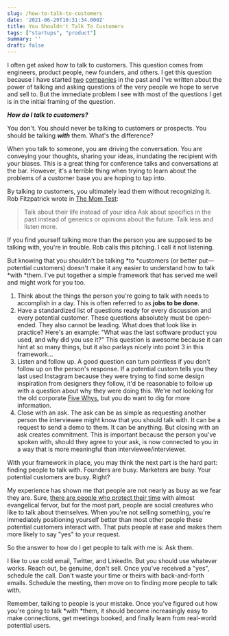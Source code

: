 ```yaml
---
slug: /how-to-talk-to-customers
date: '2021-06-29T10:31:34.000Z'
title: You Shouldn't Talk To Customers
tags: ["startups", "product"]
summary: ''
draft: false
---
```

I often get asked how to talk to customers. This question comes from engineers, product people, new founders, and others. I get this question because I have started [two](https://graphitedocs.com) [companies](https://simpleid.xyz) in the past and I've written about the power of talking and asking questions of the very people we hope to serve and sell to. But the immediate problem I see with most of the questions I get is in the initial framing of the question.

**_How do I talk to customers?_**

You don't. You should never be talking to customers or prospects. You should be talking **_with_** them. What's the difference?

When you talk to someone, you are driving the conversation. You are conveying your thoughts, sharing your ideas, inundating the recipient with your biases. This is a great thing for conference talks and conversations at the bar. However, it's a terrible thing when trying to learn about the problems of a customer base you are hoping to tap into.

By talking _to_ customers, you ultimately lead them without recognizing it. Rob Fitzpatrick wrote in [The Mom Test](http://momtestbook.com/):

> Talk about their life instead of your idea Ask about specifics in the past instead of generics or opinions about the future. Talk less and listen more.

If you find yourself talking more than the person you are supposed to be talking with, you're in trouble. Rob calls this pitching. I call it not listening.

But knowing that you shouldn't be talking \*to \*customers (or better put—potential customers) doesn't make it any easier to understand how to talk \*with \*them. I've put together a simple framework that has served me well and might work for you too.

1.  Think about the things the person you're going to talk with needs to accomplish in a day. This is often referred to as **jobs to be done**.
2.  Have a standardized list of questions ready for every discussion and every potential customer. These questions absolutely must be open-ended. They also cannot be leading. What does that look like in practice? Here's an example: "What was the last software product you used, and why did you use it?" This question is awesome because it can hint at so many things, but it also parlays nicely into point 3 in this framework…
3.  Listen and follow up. A good question can turn pointless if you don't follow up on the person's response. If a potential custom tells you they last used Instagram because they were trying to find some design inspiration from designers they follow, it'd be reasonable to follow up with a question about why they were doing this. We're not looking for the old corporate [Five Whys](https://www.mindtools.com/pages/article/newTMC_5W.htm), but you do want to dig for more information. 
4.  Close with an ask. The ask can be as simple as requesting another person the interviewee might know that you should talk with. It can be a request to send a demo to them. It can be anything. But closing with an ask creates commitment. This is important because the person you've spoken with, should they agree to your ask, is now connected to you in a way that is more meaningful than interviewee/interviewer.

With your framework in place, you may think the next part is the hard part: finding people to talk with. Founders are busy. Marketers are busy. Your potential customers are busy. Right?

My experience has shown me that people are not nearly as busy as we fear they are. Sure, [there are people who protect their time](https://poluterofminds.com/help-others-and-dont-be-a-time-cop/) with almost evangelical fervor, but for the most part, people are social creatures who like to talk about themselves. When you're not selling something, you're immediately positioning yourself better than most other people these potential customers interact with. That puts people at ease and makes them more likely to say "yes" to your request.

So the answer to how do I get people to talk with me is: Ask them.

I like to use cold email, Twitter, and LinkedIn. But you should use whatever works. Reach out, be genuine, don't sell. Once you've received a "yes", schedule the call. Don't waste your time or theirs with back-and-forth emails. Schedule the meeting, then move on to finding more people to talk with.

Remember, talking to people is your mistake. Once you've figured out how you're going to talk \*with \*them, it should become increasingly easy to make connections, get meetings booked, and finally learn from real-world potential users.
